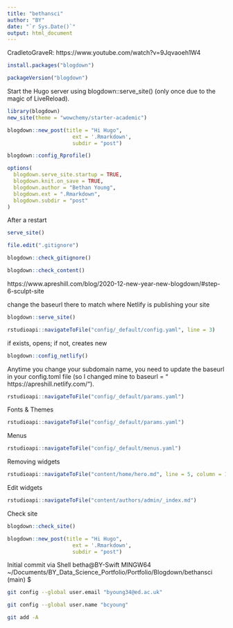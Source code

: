 ```yaml
---
title: "bethansci"
author: "BY"
date: "`r Sys.Date()`"
output: html_document
---
```

CradletoGraveR:
https://www.youtube.com/watch?v=9Jqvaoeh1W4

```r
install.packages("blogdown")
```

```r
packageVersion("blogdown")
```
Start the Hugo server using blogdown::serve_site() (only once due to the magic of LiveReload).

```r
library(blogdown)
new_site(theme = "wowchemy/starter-academic")
```
```r
blogdown::new_post(title = "Hi Hugo", 
                     ext = '.Rmarkdown', 
                     subdir = "post")
```
```r
blogdown::config_Rprofile() 

options(
  blogdown.serve_site.startup = TRUE,
  blogdown.knit.on_save = TRUE,     
  blogdown.author = "Bethan Young",
  blogdown.ext = ".Rmarkdown",      
  blogdown.subdir = "post"          
)
```
After a restart
```r
serve_site()
```

```r
file.edit(".gitignore")
```

```r
blogdown::check_gitignore()
```
```r
blogdown::check_content()
```

https://www.apreshill.com/blog/2020-12-new-year-new-blogdown/#step-6-sculpt-site

change the baseurl there to match where Netlify is publishing your site

```r
blogdown::serve_site()
```


```r
rstudioapi::navigateToFile("config/_default/config.yaml", line = 3)
```

if exists, opens; if not, creates new
```r
blogdown::config_netlify()
```

Anytime you change your subdomain name, you need to update the baseurl in your config.toml file (so I changed mine to baseurl = “ https://apreshill.netlify.com/").

```r
rstudioapi::navigateToFile("config/_default/params.yaml")
```


Fonts & Themes
```r
rstudioapi::navigateToFile("config/_default/params.yaml")
```

Menus
```r
rstudioapi::navigateToFile("config/_default/menus.yaml")
```


Removing widgets
```r
rstudioapi::navigateToFile("content/home/hero.md", line = 5, column = 10)
```

Edit widgets
```r
rstudioapi::navigateToFile("content/authors/admin/_index.md")
```

Check site
```r
blogdown::check_site()
```

```r
blogdown::new_post(title = "Hi Hugo", 
                     ext = '.Rmarkdown', 
                     subdir = "post")
```

Initial commit via Shell
betha@BY-Swift MINGW64 ~/Documents/BY_Data_Science_Portfolio/Portfolio/Blogdown/bethansci (main)
$ 
```bash
git config --global user.email "byoung34@ed.ac.uk"

git config --global user.name "bcyoung"

git add -A
```

```bash

```

